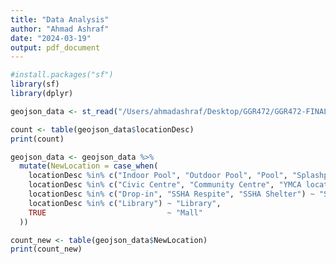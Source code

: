 ```yaml
---
title: "Data Analysis"
author: "Ahmad Ashraf"
date: "2024-03-19"
output: pdf_document
---
```


```r
#install.packages("sf")
library(sf)
library(dplyr)
```

```r
geojson_data <- st_read("/Users/ahmadashraf/Desktop/GGR472/GGR472-FINAL-PROJECT/Air Conditioned and Cool Spaces copy.geojson")
```

```r
count <- table(geojson_data$locationDesc)
print(count)
```

```r
geojson_data <- geojson_data %>%
  mutate(NewLocation = case_when(
    locationDesc %in% c("Indoor Pool", "Outdoor Pool", "Pool", "Splashpad", "Wading Pool") ~ "Pool",
    locationDesc %in% c("Civic Centre", "Community Centre", "YMCA location") ~ "Community Centre",
    locationDesc %in% c("Drop-in", "SSHA Respite", "SSHA Shelter") ~ "Shelter Services",
    locationDesc %in% c("Library") ~ "Library",
    TRUE                           ~ "Mall"
  ))
```

```r
count_new <- table(geojson_data$NewLocation)
print(count_new)
```



